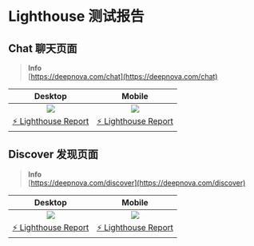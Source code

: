 # Lighthouse 测试报告

## Chat 聊天页面

> **Info**\
> [https://deepnova.com/chat](https://deepnova.com/chat)

|                   Desktop                   |                   Mobile                   |
| :-----------------------------------------: | :----------------------------------------: |
|              ![][chat-desktop]              |              ![][chat-mobile]              |
| [⚡️ Lighthouse Report][chat-desktop-report] | [⚡️ Lighthouse Report][chat-mobile-report] |

## Discover 发现页面

> **Info**\
> [https://deepnova.com/discover](https://deepnova.com/discover)

|                     Desktop                     |                     Mobile                     |
| :---------------------------------------------: | :--------------------------------------------: |
|              ![][discover-desktop]              |              ![][discover-mobile]              |
| [⚡️ Lighthouse Report][discover-desktop-report] | [⚡️ Lighthouse Report][discover-mobile-report] |

[chat-desktop]: https://raw.githubusercontent.com/lobehub/lobe-chat/lighthouse/lighthouse/chat/desktop/pagespeed.svg
[chat-desktop-report]: https://lobehub.github.io/lobe-chat/lighthouse/chat/desktop/deepnova_com_chat.html
[chat-mobile]: https://raw.githubusercontent.com/lobehub/lobe-chat/lighthouse/lighthouse/chat/mobile/pagespeed.svg
[chat-mobile-report]: https://lobehub.github.io/lobe-chat/lighthouse/chat/mobile/deepnova_com_chat.html
[discover-desktop]: https://raw.githubusercontent.com/lobehub/lobe-chat/lighthouse/lighthouse/discover/desktop/pagespeed.svg
[discover-desktop-report]: https://lobehub.github.io/lobe-chat/lighthouse/discover/desktop/deepnova_com_discover.html
[discover-mobile]: https://raw.githubusercontent.com/lobehub/lobe-chat/lighthouse/lighthouse/discover/mobile/pagespeed.svg
[discover-mobile-report]: https://lobehub.github.io/lobe-chat/lighthouse/discover/mobile/deepnova_com_discover.html
